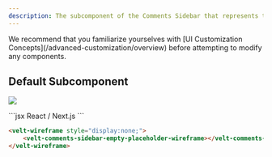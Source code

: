```yaml
---
description: The subcomponent of the Comments Sidebar that represents the placeholder when there are no Comments
---
```


<Note>
We recommend that you familiarize yourselves with [UI Customization Concepts](/advanced-customization/overview) before attempting to modify any components.
</Note>



## Default Subcomponent

![](/images/customization/sidebar-placeholder.png)

<RequestExample>
```jsx React / Next.js
<VeltWireframe>
    <VeltCommentsSidebarWireframe.EmptyPlaceholder/>
</VeltWireframe>
```

```HTML HTML
<velt-wireframe style="display:none;">
    <velt-comments-sidebar-empty-placeholder-wireframe></velt-comments-sidebar-empty-placeholder-wireframe>
</velt-wireframe>
```

</RequestExample>
